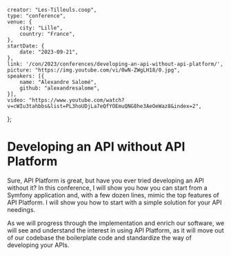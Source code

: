     creator: "Les-Tilleuls.coop",
    type: "conference",
    venue: {
        city: "Lille",
        country: "France",
    },
    startDate: {
        date: "2023-09-21",
    },
    link: '/con/2023/conferences/developing-an-api-without-api-platform/',
    picture: "https://img.youtube.com/vi/0wN-ZWgLH18/0.jpg",
    speakers: [{
        name: "Alexandre Salomé",
        github: "alexandresalome",
    }],
    video: "https://www.youtube.com/watch?v=cWIu3tahbbs&list=PL3hoUDjLa7eQfYOEmuQNG8he3AeOeWaz8&index=2",
};

# Developing an API without API Platform

Sure, API Platform is great, but have you ever tried developing an API without it? In this conference, I will show you how you can start from a Symfony application and, with a few dozen lines, mimic the top features of API Platform. I will show you how to start with a simple solution for your API needings.

As we will progress through the implementation and enrich our software, we will see and understand the interest in using API Platform, as it will move out of our codebase the boilerplate code and standardize the way of developing your APIs.
